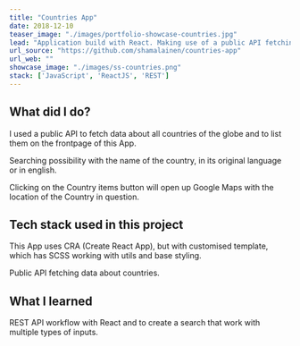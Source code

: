 ```yaml
---
title: "Countries App"
date: 2018-12-10
teaser_image: "./images/portfolio-showcase-countries.jpg"
lead: "Application build with React. Making use of a public API fetching all countries' basic data."
url_source: "https://github.com/shamalainen/countries-app"
url_web: ""
showcase_image: "./images/ss-countries.png"
stack: ['JavaScript', 'ReactJS', 'REST']
---
```



<WidgetImage src="./images/ss-countries.png" alt="A screenshot of the showcases website" />

## What did I do?

I used a public API to fetch data about all countries of the globe and to list them on the frontpage of this App.

Searching possibility with the name of the country, in its original language or in english.

Clicking on the Country items button will open up Google Maps with the location of the Country in question.


## Tech stack used in this project

This App uses CRA (Create React App), but with customised template, which has SCSS working with utils and base styling.

Public API fetching data about countries.


## What I learned

REST API workflow with React and to create a search that work with multiple types of inputs.